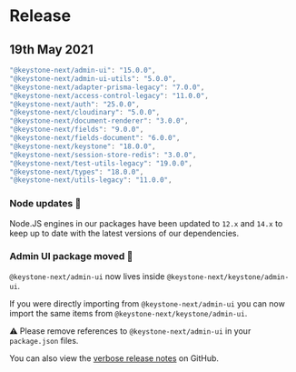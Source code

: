 
# Release

## 19th May 2021

```typescript
"@keystone-next/admin-ui": "15.0.0",
"@keystone-next/admin-ui-utils": "5.0.0",
"@keystone-next/adapter-prisma-legacy": "7.0.0",
"@keystone-next/access-control-legacy": "11.0.0",
"@keystone-next/auth": "25.0.0",
"@keystone-next/cloudinary": "5.0.0",
"@keystone-next/document-renderer": "3.0.0",
"@keystone-next/fields": "9.0.0",
"@keystone-next/fields-document": "6.0.0",
"@keystone-next/keystone": "18.0.0",
"@keystone-next/session-store-redis": "3.0.0",
"@keystone-next/test-utils-legacy": "19.0.0",
"@keystone-next/types": "18.0.0",
"@keystone-next/utils-legacy": "11.0.0",
```

### Node updates 🚀

Node.JS engines in our packages have been updated to `12.x` and `14.x` to keep up to date with the latest versions of our dependencies.

### Admin UI package moved 🚚

`@keystone-next/admin-ui` now lives inside `@keystone-next/keystone/admin-ui`.

If you were directly importing from `@keystone-next/admin-ui` you can now import the same items from `@keystone-next/keystone/admin-ui`.

⚠️ Please remove references to `@keystone-next/admin-ui` in your `package.json` files.

You can also view the [verbose release notes](https://github.com/keystonejs/keystone/releases/tag/2021-05-19) on GitHub.

